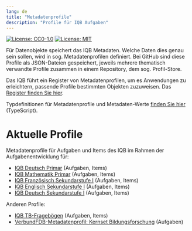 ---
lang: de
title: "Metadatenprofile"
description: "Profile für IQB Aufgaben"
---

[![License: CC0-1.0](https://img.shields.io/badge/License-CC0_1.0-lightgrey.svg)](http://creativecommons.org/publicdomain/zero/1.0/)
[![License: MIT](https://img.shields.io/badge/License-MIT-yellow.svg)](https://opensource.org/licenses/MIT)

Für Datenobjekte speichert das IQB Metadaten. Welche Daten dies genau sein sollen, wird in sog. Metadatenprofilen definiert. Bei GitHub sind diese Profile als JSON-Dateien gespeichert, jeweils mehrere thematisch verwandte Profile zusammen in einem Repository, dem sog. Profil-Store.

Das IQB führt ein Register von Metadatenprofilen, um es Anwendungen zu erleichtern, passende Profile bestimmten Objekten zuzuweisen. Das [Register finden Sie hier](https://github.com/iqb-vocabs/profile-registry).

Typdefinitionen für Metadatenprofile und Metadaten-Werte [finden Sie hier](https://github.com/iqb-vocabs/metadata#readme) (TypeScript).

# Aktuelle Profile

Metadatenprofile für Aufgaben und Items des IQB im Rahmen der Aufgabenentwicklung für:

  * [IQB Deutsch Primar](https://iqb-vocabs.github.io/p12/) (Aufgaben, Items)
  * [IQB Mathematik Primar](https://iqb-vocabs.github.io/p11/) (Aufgaben, Items)
  * [IQB Französisch Sekundarstufe I](https://iqb-vocabs.github.io/p52/) (Aufgaben, Items)
  * [IQB Englisch Sekundarstufe I](https://iqb-vocabs.github.io/p53/) (Aufgaben, Items)
  * [IQB Deutsch Sekundarstufe I](https://iqb-vocabs.github.io/p16/) (Aufgaben, Items)


Anderen Profile:

  * [IQB TB-Fragebögen](https://iqb-vocabs.github.io/p60/) (Aufgaben, Items)
  * [VerbundFDB-Metadatenprofil: Kernset Bildungsforschung](https://iqb-vocabs.github.io/p80/) (Aufgaben)

